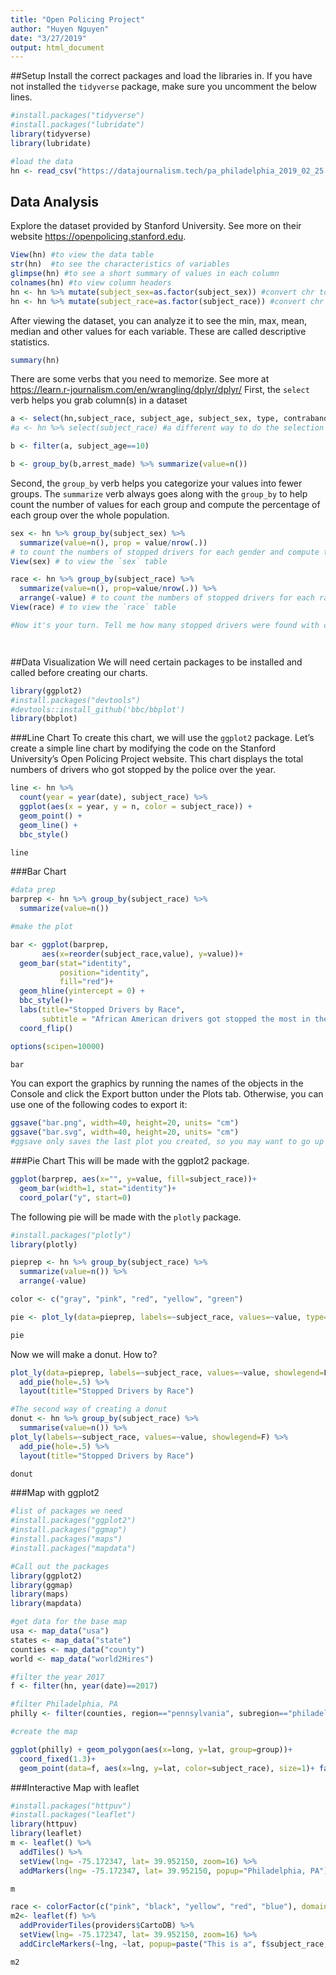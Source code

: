 ```yaml
---
title: "Open Policing Project"
author: "Huyen Nguyen"
date: "3/27/2019"
output: html_document
---
```

##Setup 
Install the correct packages and load the libraries in.
If you have not installed the `tidyverse` package, make sure you uncomment the below lines.

```r
#install.packages("tidyverse") 
#install.packages("lubridate")
library(tidyverse)
library(lubridate)

#load the data
hn <- read_csv("https://datajournalism.tech/pa_philadelphia_2019_02_25.csv")
```

## Data Analysis
Explore the dataset provided by Stanford University. See more on their website
 <https://openpolicing.stanford.edu>.
 
```r
View(hn) #to view the data table
str(hn)  #to see the characteristics of variables
glimpse(hn) #to see a short summary of values in each column
colnames(hn) #to view column headers
hn <- hn %>% mutate(subject_sex=as.factor(subject_sex)) #convert chr to factor levels for the variable `subject_sex`
hn <- hn %>% mutate(subject_race=as.factor(subject_race)) #convert chr to factor levels for the variable `subject_race`
```
After viewing the dataset, you can analyze it to see the min, max, mean, median and other values for each variable. These are called descriptive statistics.

```r
summary(hn)
```

There are some verbs that you need to memorize. See more at <https://learn.r-journalism.com/en/wrangling/dplyr/dplyr/>
First, the `select` verb helps you grab column(s) in a dataset

```r
a <- select(hn,subject_race, subject_age, subject_sex, type, contraband_found, arrest_made) #to select the subject_race columns and assign it to object a.
#a <- hn %>% select(subject_race) #a different way to do the selection using %>% 

b <- filter(a, subject_age==10)

b <- group_by(b,arrest_made) %>% summarize(value=n())

```

Second, the `group_by` verb helps you categorize your values into fewer groups. The `summarize` verb always goes along with the `group_by` to help count the number of values for each group and compute the percentage of each group over the whole population.

```r
sex <- hn %>% group_by(subject_sex) %>% 
  summarize(value=n(), prop = value/nrow(.))
# to count the numbers of stopped drivers for each gender and compute the percentage of column and assign it to a table called `sex`
View(sex) # to view the `sex` table

race <- hn %>% group_by(subject_race) %>% 
  summarize(value=n(), prop=value/nrow(.)) %>% 
  arrange(-value) # to count the numbers of stopped drivers for each race and compute the percentage of column and assign it to a table called `race`. Also, arrange the value in the descending order
View(race) # to view the `race` table

#Now it's your turn. Tell me how many stopped drivers were found with contraband? Or how many searches ended successfully? Write your code in the next line, without the hashtag.




```

##Data Visualization
We will need certain packages to be installed and called before creating our charts.

```r
library(ggplot2)
#install.packages("devtools")
#devtools::install_github('bbc/bbplot')
library(bbplot)
```

###Line Chart
To create this chart, we will use the `ggplot2` package.
Let's create a simple line chart by modifying the code on the Stanford University's Open Policing Project website. This chart displays the total numbers of drivers who got stopped by the police over the year.

```r
line <- hn %>% 
  count(year = year(date), subject_race) %>% 
  ggplot(aes(x = year, y = n, color = subject_race)) +
  geom_point() +
  geom_line() +
  bbc_style()

line
```


###Bar Chart
```r
#data prep
barprep <- hn %>% group_by(subject_race) %>% 
  summarize(value=n())

#make the plot

bar <- ggplot(barprep,
       aes(x=reorder(subject_race,value), y=value))+
  geom_bar(stat="identity", 
           position="identity", 
           fill="red")+
  geom_hline(yintercept = 0) +
  bbc_style()+
  labs(title="Stopped Drivers by Race",
       subtitle = "African American drivers got stopped the most in the city of Philadelphia,Pensylvania")+
  coord_flip()

options(scipen=10000)

bar
```


You can export the graphics by running the names of the objects in the Console and click the Export button under the Plots tab. Otherwise, you can use one of the following codes to export it:
```r
ggsave("bar.png", width=40, height=20, units= "cm")
ggsave("bar.svg", width=40, height=20, units= "cm") 
#ggsave only saves the last plot you created, so you may want to go up to the line chart and write ggsave("line.png")
```

###Pie Chart
This will be made with the ggplot2 package. 

```r
ggplot(barprep, aes(x="", y=value, fill=subject_race))+
  geom_bar(width=1, stat="identity")+
  coord_polar("y", start=0)
```

The following pie will be made with the `plotly` package.

```r
#install.packages("plotly")
library(plotly)

pieprep <- hn %>% group_by(subject_race) %>% 
  summarize(value=n()) %>% 
  arrange(-value)

color <- c("gray", "pink", "red", "yellow", "green")

pie <- plot_ly(data=pieprep, labels=~subject_race, values=~value, type="pie", textposition="inside",insidetextfont=list(color="white"),hoverinfo="text", text=~paste(subject_race), marker=list(colors=color, line=list(color="white", width=1)), showlegend=F)  %>% layout(title="Stopped Driver by Race")

pie

```

Now we will make a donut. How to? 

```r

plot_ly(data=pieprep, labels=~subject_race, values=~value, showlegend=F) %>% 
  add_pie(hole=.5) %>% 
  layout(title="Stopped Drivers by Race")

#The second way of creating a donut
donut <- hn %>% group_by(subject_race) %>% 
  summarise(value=n()) %>% 
plot_ly(labels=~subject_race, values=~value, showlegend=F) %>% 
  add_pie(hole=.5) %>% 
  layout(title="Stopped Drivers by Race")

donut

```


###Map with ggplot2
```r
#list of packages we need
#install.packages("ggplot2")
#install.packages("ggmap")
#install.packages("maps")
#install.packages("mapdata")

#Call out the packages
library(ggplot2)
library(ggmap)
library(maps)
library(mapdata)

#get data for the base map
usa <- map_data("usa")
states <- map_data("state")
counties <- map_data("county")
world <- map_data("world2Hires")

#filter the year 2017
f <- filter(hn, year(date)==2017)

#filter Philadelphia, PA
philly <- filter(counties, region=="pennsylvania", subregion=="philadelphia")

#create the map

ggplot(philly) + geom_polygon(aes(x=long, y=lat, group=group))+
  coord_fixed(1.3)+
  geom_point(data=f, aes(x=lng, y=lat, color=subject_race), size=1)+ facet_wrap(~subject_race)

```

###Interactive Map with leaflet
```r
#install.packages("httpuv")
#install.packages("leaflet")
library(httpuv)
library(leaflet)
m <- leaflet() %>% 
  addTiles() %>% 
  setView(lng= -75.172347, lat= 39.952150, zoom=16) %>% 
  addMarkers(lng= -75.172347, lat= 39.952150, popup="Philadelphia, PA")

m
```


```r
race <- colorFactor(c("pink", "black", "yellow", "red", "blue"), domain=c("white", "black", "asian/pacific islander", "hispanic", "other/unknown"), ordered=TRUE)
m2<- leaflet(f) %>%
  addProviderTiles(providers$CartoDB) %>% 
  setView(lng= -75.172347, lat= 39.952150, zoom=16) %>% 
  addCircleMarkers(~lng, ~lat, popup=paste("This is a", f$subject_race, "and", f$subject_sex, "driver."), weight= 3, radius=4, color=~race(subject_race), stroke=F, fillOpacity=.5)

m2
```





